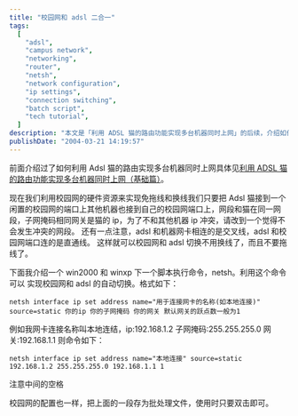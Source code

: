 ```yaml
---
title: "校园网和 adsl 二合一"
tags:
  [
    "adsl",
    "campus network",
    "networking",
    "router",
    "netsh",
    "network configuration",
    "ip settings",
    "connection switching",
    "batch script",
    "tech tutorial",
  ]
description: "本文是「利用 ADSL 猫的路由功能实现多台机器同时上网」的后续，介绍如何结合校园网硬件资源实现 ADSL 与校园网的便捷切换。作者详细说明了如何将 ADSL 调制解调器连接到校园网端口，配置正确的网段和子网掩码以避免 IP 冲突，以及使用不同类型的网线（交叉线/直通线）进行连接。文章还提供了 Windows 2000/XP下使用netsh命令创建自动切换批处理脚本的详细步骤。"
publishDate: "2004-03-21 14:19:57"
---
```


前面介绍过了如何利用 Adsl 猫的路由实现多台机器同时上网具体见[利用 ADSL 猫的路由功能实现多台机器同时上网（基础篇）](http://blog.xdanger.com/archives/2004/03/21/000116.html)。

现在我们利用校园网的硬件资源来实现免拖线和换线我们只要把 Adsl 猫接到一个闲置的校园网的端口上其他机器也接到自己的校园网端口上，网段和猫在同一网段，子网掩码相同网关是猫的 ip，为了不和其他机器 ip 冲突，请改到一个觉得不会发生冲突的网段。
还有一点注意，adsl 和机器网卡相连的是交叉线，adsl 和校园网端口连的是直通线。
这样就可以校园网和 adsl 切换不用换线了，而且不要拖线了。

下面我介绍一个 win2000 和 winxp 下一个脚本执行命令，netsh。利用这个命令可以
实现校园网和 adsl 的自动切换。格式如下：

```batch
netsh interface ip set address name="用于连接网卡的名称(如本地连接)" source=static 你的ip 你的子网掩码 你的网关 默认网关的跃点数一般为1
```

例如我网卡连接名称叫本地连结，ip:192.168.1.2 子网掩码:255.255.255.0 网关:192.168.1.1 则命令如下：

```batch
netsh interface ip set address name="本地连接" source=static 192.168.1.2 255.255.255.0 192.168.1.1 1
```

注意中间的空格

校园网的配置也一样，把上面的一段存为批处理文件，使用时只要双击即可。
